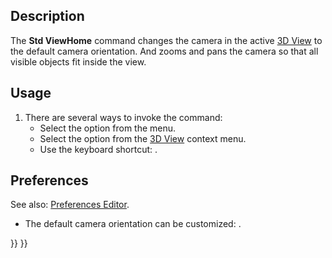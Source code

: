 <languages/>
<translate>

<!--T:1-->
{{Docnav
|[[Std_ViewTrimetric|ViewTrimetric]]
|[[Std_ViewFront|ViewFront]]
|[[Std_View_Menu|Std View Menu]]
|IconL=Std_ViewTrimetric.svg
|IconR=Std_ViewFront.svg
|IconC=Freecad.svg
}}

<!--T:2-->
{{GuiCommand
|Name=Std ViewHome
|MenuLocation=View → Standard views → Home
|Workbenches=All
|Shortcut={{KEY|Home}}
|Version=0.19
|SeeAlso=[[Std_ViewFitAll|Std ViewFitAll]]
}}

==Description== <!--T:3-->

<!--T:4-->
The '''Std ViewHome''' command changes the camera in the active [[3D_View|3D View]] to the default camera orientation. And zooms and pans the camera so that all visible objects fit inside the view.

==Usage== <!--T:5-->

<!--T:6-->
# There are several ways to invoke the command:
#* Select the {{MenuCommand|View → Standard Views → [[Image:Std_ViewHome.svg|16px]] Home}} option from the menu.
#* Select the {{MenuCommand|Standard Views → [[Image:Std_ViewHome.svg|16px]] Home}} option from the [[3D_View|3D View]] context menu.
#* Use the keyboard shortcut: {{KEY|Home}}.

==Preferences== <!--T:8-->

<!--T:10-->
See also: [[Preferences_Editor|Preferences Editor]].

<!--T:9-->
*  The default camera orientation can be customized: {{MenuCommand|Edit → Preferences → Display → Navigation → Default camera orientation}}.


<!--T:7-->
{{Docnav
|[[Std_ViewTrimetric|ViewTrimetric]]
|[[Std_ViewFront|ViewFront]]
|[[Std_View_Menu|Std View Menu]]
|IconL=Std_ViewTrimetric.svg
|IconR=Std_ViewFront.svg
|IconC=Freecad.svg
}}

</translate>
{{Std_Base_navi{{#translation:}}}}
{{Userdocnavi{{#translation:}}}}